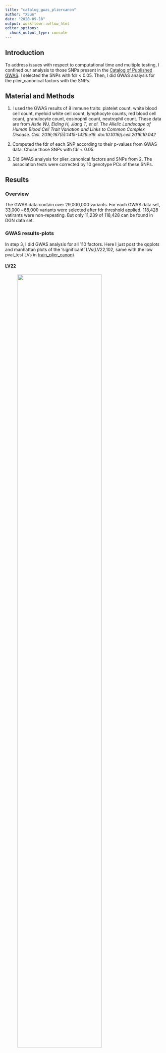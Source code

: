 ```yaml
---
title: "catalog_gwas_pliercanon"
author: "XSun"
date: "2020-09-18"
output: workflowr::wflow_html
editor_options:
  chunk_output_type: console
---
```


## Introduction

To address issues with respect to computational time and multiple testing, I confined our analysis to those SNPs present in the [Catalog of Published GWAS](https://www.ebi.ac.uk/gwas/). I selected the SNPs with fdr < 0.05. Then, I did GWAS analysis for the plier_canonical factors with the SNPs.

## Material and Methods

1. I used the GWAS results of 8 immune traits: platelet count, white blood cell count, myeloid white cell count, lymphocyte counts, red blood cell count, granulocyte count, eosinophil count, neutrophil count. These data are from *Astle WJ, Elding H, Jiang T, et al. The Allelic Landscape of Human Blood Cell Trait Variation and Links to Common Complex Disease. Cell. 2016;167(5):1415-1429.e19. doi:10.1016/j.cell.2016.10.042*

2. Computed the fdr of each SNP according to their p-values from GWAS data. Chose those SNPs with fdr < 0.05.

3. Did GWAS analysis for plier_canonical factors and SNPs from 2. The association tests were corrected by 10 genotype PCs of these SNPs. 


## Results 

### Overview

The GWAS data contain over 29,000,000 variants. For each GWAS data set, 33,000 ~68,000 variants were selected after fdr threshold applied. 118,428 vatirants were non-repeating. But only 11,239 of 118,428 can be found in DGN data set.

### GWAS results-plots

In step 3, I did GWAS analysis for all 110 factors. Here I just post the qqplots and manhattan plots of the 'significant' LVs(LV22,102, same with the low pval_test LVs in [train_plier_canon](https://xsun1229.github.io/factor_analysis_DGN_DGN/train_plier_canon.html#lvs_with_relatively_low_pval_test_l))

#### LV22

<figure class="half">
    <img src="https://github.com/xsun1229/factor_analysis_DGN/raw/master/output/qq_unif_lv22_pliercanon_catagwas.jpeg" width="80%">
    <img src="https://github.com/xsun1229/factor_analysis_DGN/raw/master/output/man_lv22_pliercanon_catagwas.jpeg" width="80%">
</figure>

#### LV102

<figure class="half">
    <img src="https://github.com/xsun1229/factor_analysis_DGN/raw/master/output/qq_unif_lv102_pliercanon_catagwas.jpeg" width="80%">
    <img src="https://github.com/xsun1229/factor_analysis_DGN/raw/master/output/man_lv102_pliercanon_catagwas.jpeg" width="80%">
</figure>


### GWAS results-summary table

I used 'qvalue' R package to compute the fdr from p-values for each gene and made a table to show the number of SNPs that pass the threshold. The threshold of first column is 'fdr < 0.1', the threshold of the second column is 'fdr < 0.2'

```r
library(qvalue) 
fdr <- lfdr(results_linear$P)
```

```r
load("/project2/xinhe/xsun/website/factor_analysis_DGN/output/fdr_sum_pliercanon_DGN.rdata")
DT::datatable(fdr_sum_1, options = list(pageLength =20))
```

